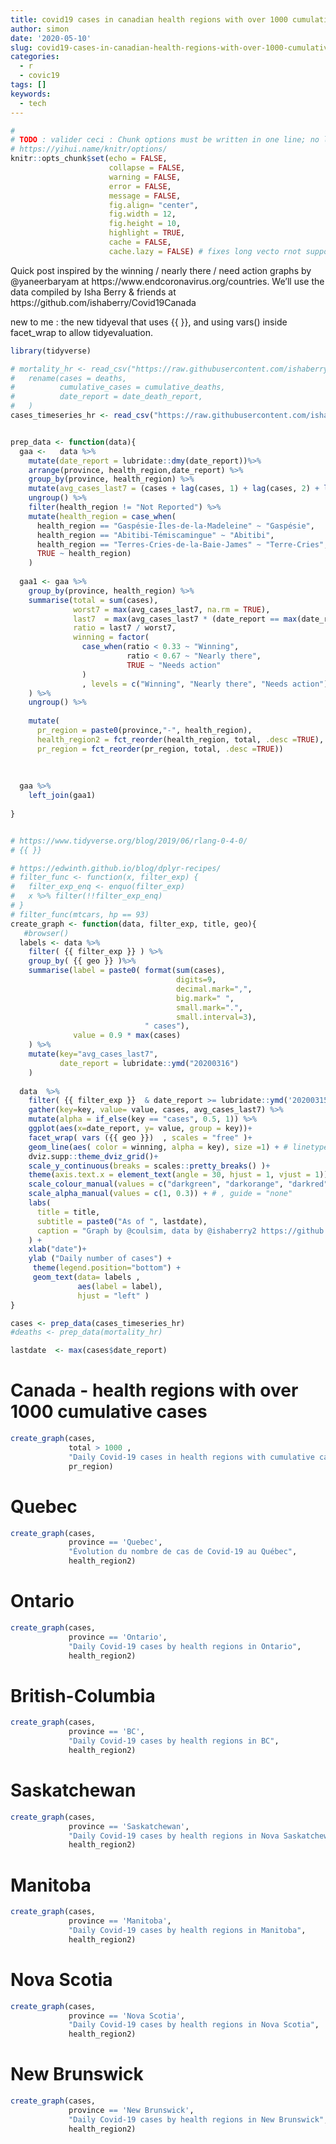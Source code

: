 ```yaml
---
title: covid19 cases in canadian health regions with over 1000 cumulative cases
author: simon
date: '2020-05-10'
slug: covid19-cases-in-canadian-health-regions-with-over-1000-cumulative-cases
categories:
  - r
  - covic19
tags: []
keywords:
  - tech
---
```




```r
#
# TODO : valider ceci : Chunk options must be written in one line; no line breaks are allowed inside chunk options;
# https://yihui.name/knitr/options/
knitr::opts_chunk$set(echo = FALSE, 
                      collapse = FALSE,
                      warning = FALSE,
                      error = FALSE,
                      message = FALSE,
                      fig.align= "center",
                      fig.width = 12,
                      fig.height = 10,
                      highlight = TRUE,
                      cache = FALSE,
                      cache.lazy = FALSE) # fixes long vecto rnot supported quand on cache des gros éléments https://stackoverflow.com/questions/39417003/long-vectors-not-supported-yet-error-in-rmd-but-not-in-r-script
```


Quick post inspired by the winning / nearly there / need action graphs by @yaneerbaryam at https://www.endcoronavirus.org/countries.
We'll use the data compiled by Isha Berry & friends at  https://github.com/ishaberry/Covid19Canada

new to me : the new tidyeval that uses {{ }}, and using vars() inside facet_wrap to allow tidyevaluation.

```r
library(tidyverse)

# mortality_hr <- read_csv("https://raw.githubusercontent.com/ishaberry/Covid19Canada/master/timeseries_hr/mortality_timeseries_hr.csv") %>%
#   rename(cases = deaths,
#          cumulative_cases = cumulative_deaths,
#          date_report = date_death_report,
#   )
cases_timeseries_hr <- read_csv("https://raw.githubusercontent.com/ishaberry/Covid19Canada/master/timeseries_hr/cases_timeseries_hr.csv")



```

```r
prep_data <- function(data){
  gaa <-   data %>% 
    mutate(date_report = lubridate::dmy(date_report))%>%
    arrange(province, health_region,date_report) %>% 
    group_by(province, health_region) %>%
    mutate(avg_cases_last7 = (cases + lag(cases, 1) + lag(cases, 2) + lag(cases, 3) + lag(cases, 4) + lag(cases, 5) + lag(cases, 6)) / 7)  %>%
    ungroup() %>%
    filter(health_region != "Not Reported") %>%
    mutate(health_region = case_when(
      health_region == "Gaspésie-Îles-de-la-Madeleine" ~ "Gaspésie", 
      health_region == "Abitibi-Témiscamingue" ~ "Abitibi",
      health_region == "Terres-Cries-de-la-Baie-James" ~ "Terre-Cries",
      TRUE ~ health_region)
    ) 
  
  gaa1 <- gaa %>%
    group_by(province, health_region) %>%
    summarise(total = sum(cases),
              worst7 = max(avg_cases_last7, na.rm = TRUE),
              last7  = max(avg_cases_last7 * (date_report == max(date_report)), na.rm = TRUE),
              ratio = last7 / worst7,
              winning = factor( 
                case_when(ratio < 0.33 ~ "Winning",
                          ratio < 0.67 ~ "Nearly there",
                          TRUE ~ "Needs action"
                )
                , levels = c("Winning", "Nearly there", "Needs action"))
    ) %>%
    ungroup() %>%
    
    mutate(
      pr_region = paste0(province,"-", health_region),
      health_region2 = fct_reorder(health_region, total, .desc =TRUE),
      pr_region = fct_reorder(pr_region, total, .desc =TRUE))
  
  
  
  gaa %>% 
    left_join(gaa1) 
  
}


# https://www.tidyverse.org/blog/2019/06/rlang-0-4-0/
# {{ }}

# https://edwinth.github.io/blog/dplyr-recipes/
# filter_func <- function(x, filter_exp) {
#   filter_exp_enq <- enquo(filter_exp)
#   x %>% filter(!!filter_exp_enq)
# }
# filter_func(mtcars, hp == 93)
create_graph <- function(data, filter_exp, title, geo){
   #browser()
  labels <- data %>% 
    filter( {{ filter_exp }} ) %>% 
    group_by( {{ geo }} )%>%
    summarise(label = paste0( format(sum(cases), 
                                     digits=9,
                                     decimal.mark=",", 
                                     big.mark=" ",
                                     small.mark=".", 
                                     small.interval=3), 
                              " cases"),
              value = 0.9 * max(cases)
    ) %>%
    mutate(key="avg_cases_last7",
           date_report = lubridate::ymd("20200316")
    )
  
  data  %>%
    filter( {{ filter_exp }}  & date_report >= lubridate::ymd('20200315')) %>%
    gather(key=key, value= value, cases, avg_cases_last7) %>%
    mutate(alpha = if_else(key == "cases", 0.5, 1)) %>%
    ggplot(aes(x=date_report, y= value, group = key))+
    facet_wrap( vars ({{ geo }})  , scales = "free" )+
    geom_line(aes( color = winning, alpha = key), size =1) + # linetype = key,
    dviz.supp::theme_dviz_grid()+
    scale_y_continuous(breaks = scales::pretty_breaks() )+
    theme(axis.text.x = element_text(angle = 30, hjust = 1, vjust = 1)) +
    scale_colour_manual(values = c("darkgreen", "darkorange", "darkred"), guide = "none")  +
    scale_alpha_manual(values = c(1, 0.3)) + # , guide = "none"
    labs(
      title = title,
      subtitle = paste0("As of ", lastdate),
      caption = "Graph by @coulsim, data by @ishaberry2 https://github.com/ishaberry/Covid19Canada"
    ) +
    xlab("date")+
    ylab ("Daily number of cases") +
     theme(legend.position="bottom") +
     geom_text(data= labels ,
               aes(label = label),
               hjust = "left" )
}

cases <- prep_data(cases_timeseries_hr)
#deaths <- prep_data(mortality_hr)

lastdate  <- max(cases$date_report)

```



# Canada - health regions with over 1000 cumulative cases

```r
create_graph(cases, 
             total > 1000 , 
             "Daily Covid-19 cases in health regions with cumulative cases over 1000",
             pr_region)

```


# Quebec  

```r
create_graph(cases, 
             province == 'Quebec',
             "Évolution du nombre de cas de Covid-19 au Québec", 
             health_region2)

```


# Ontario  

```r
create_graph(cases, 
             province == 'Ontario',
             "Daily Covid-19 cases by health regions in Ontario", 
             health_region2)

```



# British-Columbia  

```r
create_graph(cases, 
             province == 'BC',
             "Daily Covid-19 cases by health regions in BC", 
             health_region2)

```


# Saskatchewan

```r
create_graph(cases, 
             province == 'Saskatchewan',
             "Daily Covid-19 cases by health regions in Nova Saskatchewan", 
             health_region2)

```


# Manitoba

```r
create_graph(cases, 
             province == 'Manitoba',
             "Daily Covid-19 cases by health regions in Manitoba", 
             health_region2)

```



# Nova Scotia

```r
create_graph(cases, 
             province == 'Nova Scotia',
             "Daily Covid-19 cases by health regions in Nova Scotia", 
             health_region2)

```

# New Brunswick

```r
create_graph(cases, 
             province == 'New Brunswick',
             "Daily Covid-19 cases by health regions in New Brunswick", 
             health_region2)

```


